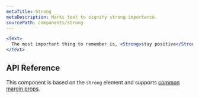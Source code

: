 ```yaml
---
metaTitle: Strong
metaDescription: Marks text to signify strong importance.
sourcePath: components/strong
---
```


```jsx live=true
<Text>
  The most important thing to remember is, <Strong>stay positive</Strong>.
</Text>
```

## API Reference

This component is based on the `strong` element and supports [common margin props](/themes/docs/theme/layout#margin-props).
